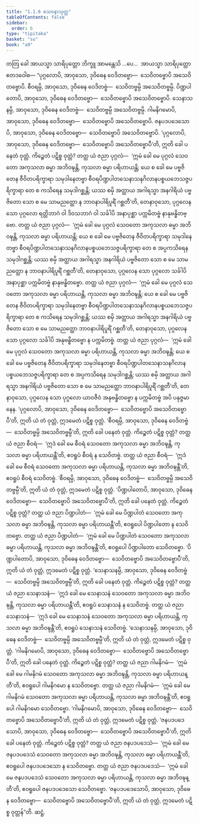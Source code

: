 ```yaml
---
title: "1.1.6 သေဝနာသုတ္တ"
tableOfContents: false
sidebar:
  order: 6
type: "tipitaka"
basket: "su"
book: "a9"
---
```



<DynamicBreadcrumb />

<Division number="6" book="a9" e="ch" v="17" p="174">

<Paragraph number="60" book="a9">
တတြ ခေါ အာယသ္မာ သာရိပုတ္တော ဘိက္ခူ အာမန္တေသိ …ပေ…  အာယသ္မာ သာရိပုတ္တော ဧတဒဝေါစ—
</Paragraph>

<Paragraph number="61" book="a9">
“ပုဂ္ဂလောပိ, အာဝုသော, ဒုဝိဓေန ဝေဒိတဗ္ဗော—  သေဝိတဗ္ဗောပိ အသေဝိတဗ္ဗောပိ. စီဝရမ္ပိ, အာဝုသော, ဒုဝိဓေန ဝေဒိတဗ္ဗံ—  သေဝိတဗ္ဗမ္ပိ အသေဝိတဗ္ဗမ္ပိ. ပိဏ္ဍပါတောပိ, အာဝုသော, ဒုဝိဓေန ဝေဒိတဗ္ဗော—  သေဝိတဗ္ဗောပိ အသေဝိတဗ္ဗောပိ. သေနာသနမ္ပိ, အာဝုသော, ဒုဝိဓေန ဝေဒိတဗ္ဗံ—  သေဝိတဗ္ဗမ္ပိ အသေဝိတဗ္ဗမ္ပိ. ဂါမနိဂမောပိ, အာဝုသော, ဒုဝိဓေန ဝေဒိတဗ္ဗော—  သေဝိတဗ္ဗောပိ အသေဝိတဗ္ဗောပိ. ဇနပဒပဒေသောပိ, အာဝုသော, ဒုဝိဓေန ဝေဒိတဗ္ဗော—  သေဝိတဗ္ဗောပိ အသေဝိတဗ္ဗောပိ.
</Paragraph>

<Paragraph number="62" book="a9">
‘ပုဂ္ဂလောပိ, အာဝုသော, ဒုဝိဓေန ဝေဒိတဗ္ဗော—  သေဝိတဗ္ဗောပိ အသေဝိတဗ္ဗောပီ’တိ, ဣတိ ခေါ ပနေတံ ဝုတ္တံ. ကိဉ္စေတံ ပဋိစ္စ ဝုတ္တံ? တတ္ထ ယံ ဇညာ ပုဂ္ဂလံ—  ‘ဣမံ ခေါ မေ ပုဂ္ဂလံ သေဝတော အကုသလာ ဓမ္မာ အဘိဝဍ္ဎန္တိ, ကုသလာ ဓမ္မာ ပရိဟာယန္တိ; ယေ စ ခေါ မေ ပဗ္ဗဇိတေန ဇီဝိတပရိက္ခာရာ သမုဒါနေတဗ္ဗာ စီဝရပိဏ္ဍပါတသေနာသနဂိလာနပစ္စယဘေသဇ္ဇပရိက္ခာရာ တေ စ ကသိရေန သမုဒါဂစ္ဆန္တိ; ယဿ စမှိ အတ္ထာယ အဂါရသ္မာ အနဂါရိယံ ပဗ္ဗဇိတော သော စ မေ သာမညတ္ထော န ဘာဝနာပါရိပူရိံ ဂစ္ဆတီ’တိ, တေနာဝုသော, ပုဂ္ဂလေန သော ပုဂ္ဂလော ရတ္တိဘာဂံ ဝါ ဒိဝသဘာဂံ ဝါ သင်္ခါပိ အနာပုစ္ဆာ ပက္ကမိတဗ္ဗံ နာနုဗန္ဓိတဗ္ဗော.
</Paragraph>

<Paragraph number="63" book="a9">
တတ္ထ ယံ ဇညာ ပုဂ္ဂလံ—  ‘ဣမံ ခေါ မေ ပုဂ္ဂလံ သေဝတော အကုသလာ ဓမ္မာ အဘိဝဍ္ဎန္တိ, ကုသလာ ဓမ္မာ ပရိဟာယန္တိ; ယေ စ ခေါ မေ ပဗ္ဗဇိတေန ဇီဝိတပရိက္ခာရာ သမုဒါနေတဗ္ဗာ စီဝရပိဏ္ဍပါတသေနာသနဂိလာနပစ္စယဘေသဇ္ဇပရိက္ခာရာ တေ စ အပ္ပကသိရေန သမုဒါဂစ္ဆန္တိ; ယဿ စမှိ အတ္ထာယ အဂါရသ္မာ အနဂါရိယံ ပဗ္ဗဇိတော သော စ မေ သာမညတ္ထော န ဘာဝနာပါရိပူရိံ ဂစ္ဆတီ’တိ, တေနာဝုသော, ပုဂ္ဂလေန သော ပုဂ္ဂလော သင်္ခါပိ အနာပုစ္ဆာ ပက္ကမိတဗ္ဗံ နာနုဗန္ဓိတဗ္ဗော.
</Paragraph>

<Paragraph number="64" book="a9">
တတ္ထ ယံ ဇညာ ပုဂ္ဂလံ—  ‘ဣမံ ခေါ မေ ပုဂ္ဂလံ သေဝတော အကုသလာ ဓမ္မာ ပရိဟာယန္တိ, ကုသလာ ဓမ္မာ အဘိဝဍ္ဎန္တိ; ယေ စ ခေါ မေ ပဗ္ဗဇိတေန ဇီဝိတပရိက္ခာရာ သမုဒါနေတဗ္ဗာ စီဝရပိဏ္ဍပါတသေနာသနဂိလာနပစ္စယဘေသဇ္ဇပရိက္ခာရာ တေ စ ကသိရေန သမုဒါဂစ္ဆန္တိ; ယဿ စမှိ အတ္ထာယ အဂါရသ္မာ အနဂါရိယံ ပဗ္ဗဇိတော သော စ မေ သာမညတ္ထော ဘာဝနာပါရိပူရိံ ဂစ္ဆတီ’တိ, တေနာဝုသော, ပုဂ္ဂလေန သော ပုဂ္ဂလော သင်္ခါပိ အနုဗန္ဓိတဗ္ဗော န ပက္ကမိတဗ္ဗံ.
</Paragraph>

<Paragraph number="65" book="a9">
တတ္ထ ယံ ဇညာ ပုဂ္ဂလံ—  ‘ဣမံ ခေါ မေ ပုဂ္ဂလံ သေဝတော အကုသလာ ဓမ္မာ ပရိဟာယန္တိ, ကုသလာ ဓမ္မာ အဘိဝဍ္ဎန္တိ; ယေ စ ခေါ မေ ပဗ္ဗဇိတေန ဇီဝိတပရိက္ခာရာ သမုဒါနေတဗ္ဗာ စီဝရပိဏ္ဍပါတသေနာသနဂိလာနပစ္စယဘေသဇ္ဇပရိက္ခာရာ တေ စ အပ္ပကသိရေန သမုဒါဂစ္ဆန္တိ; ယဿ စမှိ အတ္ထာယ အဂါရသ္မာ အနဂါရိယံ ပဗ္ဗဇိတော သော စ မေ သာမညတ္ထော ဘာဝနာပါရိပူရိံ ဂစ္ဆတီ’တိ, တေနာဝုသော, ပုဂ္ဂလေန သော ပုဂ္ဂလော ယာဝဇီဝံ အနုဗန္ဓိတဗ္ဗော န ပက္ကမိတဗ္ဗံ အပိ ပနုဇ္ဇမာနေန. ‘ပုဂ္ဂလောပိ, အာဝုသော, ဒုဝိဓေန ဝေဒိတဗ္ဗော—  သေဝိတဗ္ဗောပိ အသေဝိတဗ္ဗောပီ’တိ, ဣတိ ယံ တံ ဝုတ္တံ, ဣဒမေတံ ပဋိစ္စ ဝုတ္တံ.
</Paragraph>

<Paragraph number="66" book="a9">
‘စီဝရမ္ပိ, အာဝုသော, ဒုဝိဓေန ဝေဒိတဗ္ဗံ—  သေဝိတဗ္ဗမ္ပိ အသေဝိတဗ္ဗမ္ပီ’တိ, ဣတိ ခေါ ပနေတံ ဝုတ္တံ. ကိဉ္စေတံ ပဋိစ္စ ဝုတ္တံ? တတ္ထ ယံ ဇညာ စီဝရံ—  ‘ဣဒံ ခေါ မေ စီဝရံ သေဝတော အကုသလာ ဓမ္မာ အဘိဝဍ္ဎန္တိ, ကုသလာ ဓမ္မာ ပရိဟာယန္တီ’တိ, ဧဝရူပံ စီဝရံ န သေဝိတဗ္ဗံ. တတ္ထ ယံ ဇညာ စီဝရံ—  ‘ဣဒံ ခေါ မေ စီဝရံ သေဝတော အကုသလာ ဓမ္မာ ပရိဟာယန္တိ, ကုသလာ ဓမ္မာ အဘိဝဍ္ဎန္တီ’တိ, ဧဝရူပံ စီဝရံ သေဝိတဗ္ဗံ. ‘စီဝရမ္ပိ, အာဝုသော, ဒုဝိဓေန ဝေဒိတဗ္ဗံ—  သေဝိတဗ္ဗမ္ပိ အသေဝိတဗ္ဗမ္ပီ’တိ, ဣတိ ယံ တံ ဝုတ္တံ, ဣဒမေတံ ပဋိစ္စ ဝုတ္တံ.
</Paragraph>

<Paragraph number="67" book="a9">
‘ပိဏ္ဍပါတောပိ, အာဝုသော, ဒုဝိဓေန ဝေဒိတဗ္ဗော—  သေဝိတဗ္ဗောပိ အသေဝိတဗ္ဗောပီ’တိ, ဣတိ ခေါ ပနေတံ ဝုတ္တံ. ကိဉ္စေတံ ပဋိစ္စ ဝုတ္တံ? တတ္ထ ယံ ဇညာ ပိဏ္ဍပါတံ—  ‘ဣမံ ခေါ မေ ပိဏ္ဍပါတံ သေဝတော အကုသလာ ဓမ္မာ အဘိဝဍ္ဎန္တိ, ကုသလာ ဓမ္မာ ပရိဟာယန္တီ’တိ, ဧဝရူပေါ ပိဏ္ဍပါတော န သေဝိတဗ္ဗော. တတ္ထ ယံ ဇညာ ပိဏ္ဍပါတံ—  ‘ဣမံ ခေါ မေ ပိဏ္ဍပါတံ သေဝတော အကုသလာ ဓမ္မာ ပရိဟာယန္တိ, ကုသလာ ဓမ္မာ အဘိဝဍ္ဎန္တီ’တိ, ဧဝရူပေါ ပိဏ္ဍပါတော သေဝိတဗ္ဗော. ‘ပိဏ္ဍပါတောပိ, အာဝုသော, ဒုဝိဓေန ဝေဒိတဗ္ဗော—  သေဝိတဗ္ဗောပိ အသေဝိတဗ္ဗောပီ’တိ, ဣတိ ယံ တံ ဝုတ္တံ, ဣဒမေတံ ပဋိစ္စ ဝုတ္တံ.
</Paragraph>

<Paragraph number="68" book="a9">
‘သေနာသနမ္ပိ, အာဝုသော, ဒုဝိဓေန ဝေဒိတဗ္ဗံ—  သေဝိတဗ္ဗမ္ပိ အသေဝိတဗ္ဗမ္ပီ’တိ, ဣတိ ခေါ ပနေတံ ဝုတ္တံ. ကိဉ္စေတံ ပဋိစ္စ ဝုတ္တံ? တတ္ထ ယံ ဇညာ သေနာသနံ—  ‘ဣဒံ ခေါ မေ သေနာသနံ သေဝတော အကုသလာ ဓမ္မာ အဘိဝဍ္ဎန္တိ, ကုသလာ ဓမ္မာ ပရိဟာယန္တီ’တိ, ဧဝရူပံ သေနာသနံ န သေဝိတဗ္ဗံ. တတ္ထ ယံ ဇညာ သေနာသနံ—  ‘ဣဒံ ခေါ မေ သေနာသနံ သေဝတော အကုသလာ ဓမ္မာ ပရိဟာယန္တိ, ကုသလာ ဓမ္မာ အဘိဝဍ္ဎန္တီ’တိ, ဧဝရူပံ သေနာသနံ သေဝိတဗ္ဗံ. ‘သေနာသနမ္ပိ, အာဝုသော, ဒုဝိဓေန ဝေဒိတဗ္ဗံ—  သေဝိတဗ္ဗမ္ပိ အသေဝိတဗ္ဗမ္ပီ’တိ, ဣတိ ယံ တံ ဝုတ္တံ, ဣဒမေတံ ပဋိစ္စ ဝုတ္တံ.
</Paragraph>

<Paragraph number="69" book="a9">
‘ဂါမနိဂမောပိ, အာဝုသော, ဒုဝိဓေန ဝေဒိတဗ္ဗော—  သေဝိတဗ္ဗောပိ အသေဝိတဗ္ဗောပီ’တိ, ဣတိ ခေါ ပနေတံ ဝုတ္တံ. ကိဉ္စေတံ ပဋိစ္စ ဝုတ္တံ? တတ္ထ ယံ ဇညာ ဂါမနိဂမံ—  ‘ဣမံ ခေါ မေ ဂါမနိဂမံ သေဝတော အကုသလာ ဓမ္မာ အဘိဝဍ္ဎန္တိ, ကုသလာ ဓမ္မာ ပရိဟာယန္တီ’တိ, ဧဝရူပေါ ဂါမနိဂမော န သေဝိတဗ္ဗော. တတ္ထ ယံ ဇညာ ဂါမနိဂမံ—  ‘ဣမံ ခေါ မေ ဂါမနိဂမံ သေဝတော အကုသလာ ဓမ္မာ ပရိဟာယန္တိ, ကုသလာ ဓမ္မာ အဘိဝဍ္ဎန္တီ’တိ, ဧဝရူပေါ ဂါမနိဂမော သေဝိတဗ္ဗော. ‘ဂါမနိဂမောပိ, အာဝုသော, ဒုဝိဓေန ဝေဒိတဗ္ဗော—  သေဝိတဗ္ဗောပိ အသေဝိတဗ္ဗောပီ’တိ, ဣတိ ယံ တံ ဝုတ္တံ, ဣဒမေတံ ပဋိစ္စ ဝုတ္တံ.
</Paragraph>

<Paragraph number="70" book="a9">
‘ဇနပဒပဒေသောပိ, အာဝုသော, ဒုဝိဓေန ဝေဒိတဗ္ဗော—  သေဝိတဗ္ဗောပိ အသေဝိတဗ္ဗောပီ’တိ, ဣတိ ခေါ ပနေတံ ဝုတ္တံ. ကိဉ္စေတံ ပဋိစ္စ ဝုတ္တံ? တတ္ထ ယံ ဇညာ ဇနပဒပဒေသံ—  ‘ဣမံ ခေါ မေ ဇနပဒပဒေသံ သေဝတော အကုသလာ ဓမ္မာ အဘိဝဍ္ဎန္တိ, ကုသလာ ဓမ္မာ ပရိဟာယန္တီ’တိ, ဧဝရူပေါ ဇနပဒပဒေသော န သေဝိတဗ္ဗော. တတ္ထ ယံ ဇညာ ဇနပဒပဒေသံ—  ‘ဣမံ ခေါ မေ ဇနပဒပဒေသံ သေဝတော အကုသလာ ဓမ္မာ ပရိဟာယန္တိ, ကုသလာ ဓမ္မာ အဘိဝဍ္ဎန္တီ’တိ, ဧဝရူပေါ ဇနပဒပဒေသော သေဝိတဗ္ဗော. ‘ဇနပဒပဒေသောပိ, အာဝုသော, ဒုဝိဓေန ဝေဒိတဗ္ဗော—  သေဝိတဗ္ဗောပိ အသေဝိတဗ္ဗောပီ’တိ, ဣတိ ယံ တံ ဝုတ္တံ, ဣဒမေတံ ပဋိစ္စ ဝုတ္တန်”တိ.

</Paragraph>
</Division>

<Paragraph number="71" type="center" book="a9">
ဆဋ္ဌံ.
</Paragraph>